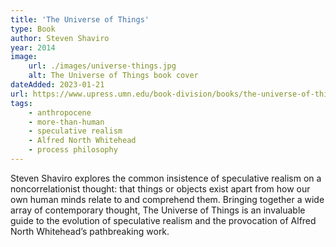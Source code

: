 ```yaml
---
title: 'The Universe of Things'
type: Book
author: Steven Shaviro
year: 2014
image:
    url: ./images/universe-things.jpg
    alt: The Universe of Things book cover
dateAdded: 2023-01-21
url: https://www.upress.umn.edu/book-division/books/the-universe-of-things
tags:
    - anthropocene
    - more-than-human
    - speculative realism
    - Alfred North Whitehead
    - process philosophy
---
```


Steven Shaviro explores the common insistence of speculative realism on a noncorrelationist thought: that things or objects exist apart from how our own human minds relate to and comprehend them. Bringing together a wide array of contemporary thought, The Universe of Things is an invaluable guide to the evolution of speculative realism and the provocation of Alfred North Whitehead’s pathbreaking work.

<LinkButton text="Link" url={frontmatter.url} />

